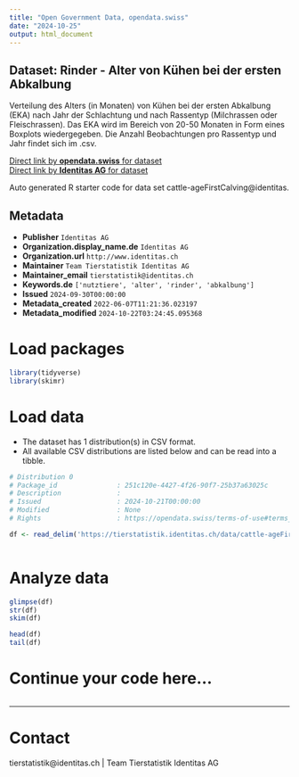 ```yaml
---
title: "Open Government Data, opendata.swiss"
date: "2024-10-25"
output: html_document
---
```


## Dataset: Rinder - Alter von Kühen bei der ersten Abkalbung

Verteilung des Alters (in Monaten) von Kühen bei der ersten Abkalbung (EKA) nach Jahr der Schlachtung und nach Rassentyp (Milchrassen oder Fleischrassen). Das EKA wird im Bereich von 20-50 Monaten in Form eines Boxplots wiedergegeben. Die Anzahl Beobachtungen pro Rassentyp und Jahr findet sich im .csv.

[Direct link by **opendata.swiss** for dataset](https://opendata.swiss/de/dataset/rinder-alter-von-kuhen-bei-der-ersten-abkalbung)<br>
[Direct link by **Identitas AG** for dataset](https://tierstatistik.identitas.ch/)

Auto generated R starter code for data set cattle-ageFirstCalving@identitas.

## Metadata

- **Publisher** `Identitas AG`
- **Organization.display_name.de** `Identitas AG`
- **Organization.url** `http://www.identitas.ch`
- **Maintainer** `Team Tierstatistik Identitas AG`
- **Maintainer_email** `tierstatistik@identitas.ch`
- **Keywords.de** `['nutztiere', 'alter', 'rinder', 'abkalbung']`
- **Issued** `2024-09-30T00:00:00`
- **Metadata_created** `2022-06-07T11:21:36.023197`
- **Metadata_modified** `2024-10-22T03:24:45.095368`


# Load packages

```r

library(tidyverse)
library(skimr)

```

# Load data

-   The dataset has 1 distribution(s) in CSV format.
-   All available CSV distributions are listed below and can be read into a tibble.

```r

# Distribution 0
# Package_id               : 251c120e-4427-4f26-90f7-25b37a63025c
# Description              : 
# Issued                   : 2024-10-21T00:00:00
# Modified                 : None
# Rights                   : https://opendata.swiss/terms-of-use#terms_by

df <- read_delim('https://tierstatistik.identitas.ch/data/cattle-ageFirstCalving.csv')



```

# Analyze data

```r

glimpse(df)
str(df)
skim(df)

head(df)
tail(df)

```

# Continue your code here...

```r

```

------------------------------------------------------------------------

# Contact

tierstatistik@identitas.ch | Team Tierstatistik Identitas AG
